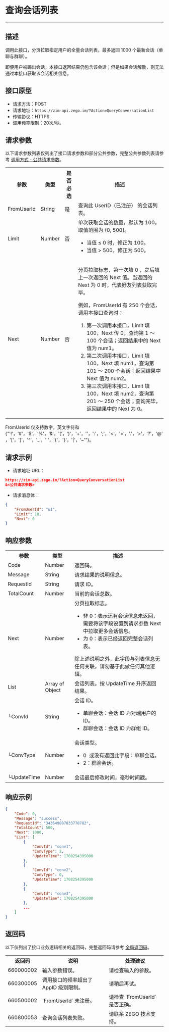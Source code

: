 # 查询会话列表

- - -

## 描述

调用此接口，分页拉取指定用户的全量会话列表，最多返回 1000 个最新会话（单聊与群聊）。

<Note title="说明">

即便用户被踢出会话，本接口返回结果仍包含该会话；但是如果会话解散，则无法通过本接口获取该会话相关信息。
</Note>

## 接口原型

- 请求方法：POST
- 请求地址：`https://zim-api.zego.im/?Action=QueryConversationList`
- 传输协议：HTTPS
- 调用频率限制：20次/秒。

## 请求参数

以下请求参数列表仅列出了接口请求参数和部分公共参数，完整公共参数列表请参考 [调用方式 - 公共请求参数](../Accessing%20Server%20APIs.mdx#2-公共参数)。

<table>
<tbody><tr data-row-level="1">
<th>参数</th>
<th>类型</th>
<th>是否必选</th>
<th>描述</th>
</tr>
<tr data-row-level="2">
<td>FromUserId</td>
<td>String</td>
<td>是</td>
<td>查询此 UserID（已注册） 的会话列表。</td>
</tr>
<tr data-row-level="3">
<td>Limit</td>
<td>Number</td>
<td>否</td>
<td>单次获取会话的数量，默认为 100，取值范围为 (0, 500]。
<ul><li>当值 ≤ 0 时，修正为 100。</li><li>当值 &gt; 500，修正为 500。</li></ul></td>
</tr>
<tr data-row-level="4">
<td>Next</td>
<td>Number</td>
<td>否</td>
<td><p>分页拉取标志，第一次填 0 ，之后填上一次返回的 Next 值。当返回的 Next 为 0 时，代表好友列表获取完毕。</p><p> 例如，FromUserId 有 250 个会话，调用本接口查询时：</p><ol><li> 第一次调用本接口，Limit 填 100，Next 传 0，查询第 1 ～100 个会话；返回结果中的 Next 值为 num1。</li><li> 第二次调用本接口，Limit 填 100，Next 填 num1，查询第 101 ～ 200 个会话；返回结果中 Next 值为 num2。</li><li> 第三次调用本接口，Limit 填 100，Next 填 num2，查询第 201 ～ 250 个会话；查询完毕，返回结果中的 Next 为 0。</li></ol><p></p></td>
</tr>
</tbody></table>

<Note title="说明">

FromUserId 仅支持数字，英文字符和 {"'!'，'#'，'$'，'%'，'&'，'('，')'，'+'，''，':'，';'，'<'，'='，'.'，'>'，'?'，'@'，'['，']'，'^'，'_'，' '，'{'，'}'，'|'，'~'"}。
</Note>

## 请求示例

- 请求地址 URL：

```json
https://zim-api.zego.im/?Action=QueryConversationList
&<公共请求参数>
```

- 请求消息体：

```json
{
    "FromUserId": "u1",
    "Limit": 10,
    "Next": 0
}
```

## 响应参数

<table class="collapsible-table" >

<tbody><tr data-row-level="1">
<th>参数</th>
<th>类型</th>
<th>描述</th>
</tr>
<tr data-row-level="2">
<td>Code</td>
<td>Number</td>
<td>返回码。</td>
</tr>
<tr data-row-level="3">
<td>Message</td>
<td>String</td>
<td>请求结果的说明信息。</td>
</tr>
<tr data-row-level="4">
<td>RequestId</td>
<td>String</td>
<td>请求 ID。</td>
</tr>
<tr data-row-level="5">
<td>TotalCount</td>
<td>Number</td>
<td>当前的会话总数。</td>
</tr>
<tr data-row-level="6">
<td>Next</td>
<td>Number</td>
<td>分页拉取标志。<ul><li>非 0：表示还有会话信息未返回，需要将该字段设置到请求参数 Next 中拉取更多会话信息。</li><li>为 0：表示已经返回完整会话列表。</li></ul><Note>除上述说明之外，此字段与列表信息无任何关联，请勿基于此做任何其他逻辑。</Note></td>
</tr>
<tr data-row-level="7" data-row-child="true">
<td>List</td>
<td>Array of Object</td>
<td>会话列表。按 UpdateTime 升序返回结果。</td>
</tr>
<tr data-row-level="7-1">
<td>└ConvId</td>
<td>String</td>
<td>会话 ID。<ul><li>单聊会话：会话 ID 为对端用户的 ID。</li><li>群聊会话：会话 ID 为群组 ID。</li></ul></td>
</tr>
<tr data-row-level="7-2">
<td>└ConvType</td>
<td>Number</td>
<td>会话类型。<ul><li>0&nbsp; 或没有返回此字段：单聊会话。</li><li>2：群聊会话。</li></ul></td>
</tr>
<tr data-row-level="7-3">
<td>└UpdateTime</td>
<td>Number</td>
<td>会话最后修改时间，毫秒时间戳。</td>
</tr>
</tbody></table>


## 响应示例

```json
{
    "Code": 0,
    "Message": "success",
    "RequestId": "343649807833778782",
    "TotalCount": 500,
    "Next": 1000,
    "List": [
        {
            "ConvId": "conv1",
            "ConvType": 2,
            "UpdateTime": 1708254395000
        },
        {
            "ConvId": "conv2",
            "ConvType": 0,
            "UpdateTime": 1708254395000
        },
        {
            "ConvId": "conv3",
            "UpdateTime": 1708254395000
        },
        ...
    ]
}
```


## 返回码

以下仅列出了接口业务逻辑相关的返回码，完整返回码请参考 [全局返回码](../Return%20codes.mdx)。

<table>

<tbody><tr>
<th>返回码</th>
<th>说明</th>
<th>处理建议</th>
</tr>
<tr>
<td>660000002</td>
<td>输入参数错误。</td>
<td>请检查输入的参数。</td>
</tr>
<tr>
<td>660300005</td>
<td>调用接口的频率超出了 AppID 级别限制。</td>
<td>请稍后再试。</td>
</tr>
<tr>
<td>660500002</td>
<td>`FromUserId` 未注册。</td>
<td>请检查 `FromUserId` 是否正确。</td>
</tr>
<tr>
<td>660800053</td>
<td>查询会话列表失败。</td>
<td>请联系 ZEGO 技术支持。</td>
</tr>
</tbody></table>
